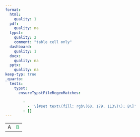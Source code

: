 ```yaml
---
format:
  html:
    quality: 1
  pdf:
    quality: na
  typst:
    quality: 2
    comment: "table cell only"
  dashboard:
    quality: 1
  docx:
    quality: na
  pptx:
    quality: na
keep-typ: true
_quarto:
  tests:
    typst:
      ensureTypstFileRegexMatches:

        -
          - '\[#set text\(fill: rgb\(60, 179, 113\)\); B\]'
        - []
---
```


```{=html}
<table>
    <tr><td>A</td><td style="color: mediumseagreen;">B</td></tr>
</table>
```

